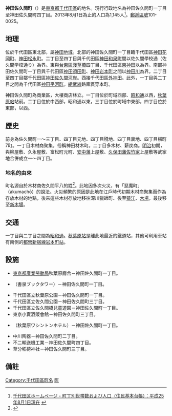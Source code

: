 {{pathnav|日本|東京都|千代田區|frame=1}}
{{Infobox Settlement
|official_name = 神田佐久間町
|native_name =
|settlement_type = [[町|町]]
|image_skyline =
|imagesize =
|image_caption =
|image_flag =
|image_seal =
| image_map =
| map_caption =
| pushpin_map =
|subdivision_type = [[國家|國家]]
|subdivision_name = [[File:Flag_of_Japan.svg|border]] [[日本|日本]]
|subdivision_type1 = [[都道府縣|都道府縣]]
|subdivision_name1 = [[File:Flag_of_Tokyo_Prefecture.svg|25px]] [[東京都|東京都]]
|subdivision_type2 = [[東京都區部|特別區]]
|subdivision_name2 = [[File:Flag_of_Chiyoda,_Tokyo.svg|25px]] [[千代田區|千代田區]]
|established_title =
|established_date =
|government_type =
|leader_title =
|leader_name =
|area_magnitude =
|area_total_sq_mi =
|area_total_km2 =
|area_land_sq_mi =
|area_land_km2 =
|area_urban_sq_mi =
|area_urban_km2 =
|area_metro_km2 =
|area_metro_sq_mi =
|population_as_of= 2013年（平成25年）8月1日
|population_footnotes =
|population_total = 1145
|population_urban =
|population_metro =
|population_density_sq_mi =
|population_density_km2 =
| timezone = [[日本標準時間|JST]]
| utc_offset = +9
|timezone_DST =
|utc_offset_DST =
|latd=|latm=|lats=|latNS=
|longd=|longm=|longs=|longEW=
|elevation_footnotes=
|elevation_m =
|elevation_ft =
|postal_code_type = [[郵遞區號|郵遞區號]]
|postal_code = 101-0025
|area_code =
|website =
|footnotes =
}}
'''神田佐久間町'''（{{jpn|j=神田佐久間町|hg=かんださくまちょう|rm=Kanda-sakumachō|f=y}}）是[[東京都|東京都]][[千代田區|千代田區]]的地名。現行行政地名為神田佐久間町一丁目至神田佐久間町四丁目。2013年8月1日為止的人口為1,145人<ref>[http://www.city.chiyoda.lg.jp/koho/kuse/gaiyo/toke/cho-setai/cho-setaih2508.html 千代田区ホームページ - 町丁別世帯数および人口（住民基本台帳）：平成25年8月1日現在] {{webarchive|url=https://web.archive.org/web/20131027221615/http://www.city.chiyoda.lg.jp/koho/kuse/gaiyo/toke/cho-setai/cho-setaih2508.html |date=2013-10-27 }}</ref>。[[郵遞區號|郵遞區號]]101-0025。

== 地理 ==
位於千代田區東北部，屬[[神田區|神田地域]]。北部的神田佐久間町一丁目臨千代田區[[神田花岡町|神田花岡町]]、[[神田松永町|神田松永町]]。二丁目至四丁目與千代田區[[神田和泉町|神田和泉町]]間以佐久間學校通（佐久間学校通り）為界。東與[[台東區|台東區]][[淺草橋|淺草橋]]四丁目、千代田區[[東神田|東神田]]以{{link-ja|清洲橋通|清洲橋通り}}為界。南部神田佐久間町一丁目與千代田區[[神田須田町|神田須田町]]、[[神田岩本町|神田岩本町]]之間以[[神田川_(東京都)|神田川]]為界。二丁目至四丁目鄰千代田區[[神田佐久間河岸|神田佐久間河岸]]。西接千代田區[[外神田|外神田]]。此外，一丁目與二丁目之間為千代田區[[神田平河町|神田平河町]]。[[總武本線|總武線]]路廊貫穿本町。

神田佐久間町為商業區，大樓商店林立。一丁目位於町域西部、[[昭和通|昭和通]]以西，[[秋葉原站|秋葉原站]]站前。二丁目位於中西部，昭和通以東，三丁目位於町域中東部，四丁目位於東部，{{link-ja|清洲橋通|清洲橋通り}}以西。

==歷史==
前身為佐久間町一～三丁目、四丁目元地、四丁目殘地、四丁目裏地、四丁目橫町7町。一丁目木材商聚集，俗稱神田材木町。二丁目多木材、薪炭商。[[明治|明治]]初期，與柳屋敷、久永屋敷、富松町元町、[[安中藩|安中藩]]{{link-ja|板倉氏|板倉氏|板倉家}}上屋敷、[[久保田藩|久保田藩]][[佐竹氏|佐竹家]]上屋敷等武家地合併成立一～四丁目。
===地名的由來===
町名源自於木材商佐久間平八的姓<ref>{{Cite web |url=http://www.city.chiyoda.lg.jp/koho/bunka/bunka/chome/yurai/kandasakuma-2.html |title=千代田区ホームページ - 千代田区 町名由来板ガイド：神田佐久間町二丁目（かんださくまちょうにちょうめ）・神田平河町（かんだひらかわちょう） |access-date=2013-08-15 |archive-date=2020-10-17 |archive-url=https://web.archive.org/web/20201017032515/https://www.city.chiyoda.lg.jp/koho/bunka/bunka/chome/yurai/kandasakuma-2.html |dead-url=no }}</ref>。此地因多次火災，有「惡魔町」（akumachō）的說法。火災頻繁的原因是此地在江戶時代初期木材商聚集而作為存放木材的地點，後來這些木材存放地移往深川獵師町、後至[[猿江|猿江]]、[[木場|木場]]，最後移至[[新木場|新木場]]。

== 交通 ==
一丁目與二丁目之間為[[昭和通|昭和通]]。[[秋葉原站|秋葉原站]]是離此地最近的鐵道站，其他可利用車站有南側的[[都營地下鐵新宿線|都營新宿線]][[岩本町站|岩本町站]]。

== 設施 ==
*[[東京都產業勞動局|東京都產業勞動局]]秋葉原廳舍－神田佐久間町一丁目。
*{{link-ja|書泉|書泉|書泉Book Tower}}（書泉ブックタワー）－神田佐久間町一丁目。
*千代田區立秋葉原公園－神田佐久間町一丁目。
*千代田區立佐久間公園－神田佐久間町三丁目。
*千代田區立佐久間橋兒童遊園－神田佐久間町一丁目。
*東京小賣酒販會館－神田佐久間町三丁目。
*{{link-ja|華盛頓酒店|ワシントンホテル|秋葉原華盛頓酒店}}（秋葉原ワシントンホテル）－神田佐久間町一丁目。
*中川陶器－神田佐久間町二丁目。
*不二輸送機工業－神田佐久間町四丁目。
*草分稻荷神社－神田佐久間町三丁目。

== 備註 ==
{{reflist}}

{{千代田區的町名}}

{{DEFAULTSORT:Kanda-Sakumacho}}
[[Category:千代田區町名|Category:千代田區町名]]
[[Category:以人名命名的日本行政區|町]]